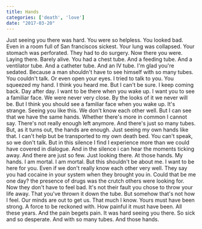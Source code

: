 ```yaml
---
title: Hands
categories: ['death', 'love']
date: "2017-03-20"
---
```


<Box>
  Just seeing you there was hard.  
  You were so helpless.  
  You looked bad. Even in a room full of San franciscos sickest.  
  Your lung was collapsed.  
  Your stomach was perforated.  
  They had to do surgery.  
  Now there you were. Laying there. Barely alive.  
  You had a chest tube.  
  And a feeding tube.  
  And a ventilator tube.  
  And a catheter tube.  
  And an IV tube.  
  I'm glad you're sedated.  
  Because a man shouldn't have to see himself with so many tubes.  
  You couldn't talk. Or even open your eyes.  
  I tried to talk to you. You squeezed my hand.  
  I think you heard me.  
  But I can't be sure.  
  I keep coming back. Day after day.  
  I want to be there when you wake up.  
  I want you to see a familiar face.  
  We were never very close.  
  By the looks of it we never will be.  
  But I think you should see a familiar face when you wake up.  
  It's strange. Seeing you like this.  
  We don't know each other well.  
  But I can see that we have the same hands.  
  Whether there's more in common I cannot say.  
  There's not really enough left anymore. And there's just so many tubes.  
  But, as it turns out, the hands are enough.  
  Just seeing my own hands like that.    
  I can't help but be transported to my own death bed.  
  You can't speak, so we don't talk.  
  But in this silence I find I experience more than we could have covered in dialogue.  
  And in the silence i can hear the moments ticking away. And there are just so few.  
  Just looking there.  At those hands. My hands.   
  I am mortal. I am mortal.  
  But this shouldn't be about me.  
  I want to be here for you.  Even if we don't really know each other very well.  
  They say you had cocaine in your system when they brought you in.  
  Could that be me one day?  
  the presence of drugs was the crutch others were looking for.  
  Now they don't have to feel bad.  
  It's not their fault you chose to throw your life away.  
  That you've thrown it down the tube.  
  But somehow that's not how I feel.  
  Our minds are out to get us.  
  That much I know.  
  Yours must have been strong.  
  A force to be reckoned with.  
  How painful it must have been.  All these years.  
  And the pain begets pain.  
  It was hard seeing you there.  
  So sick and so desperate.  
  And with so many tubes.  
  And those hands.  
</Box>